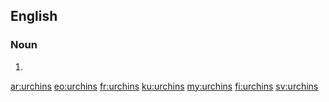 ==English==

===Noun===
{{head|en|noun plural form}}

# {{plural of|urchin|lang=en}}

[[ar:urchins]]
[[eo:urchins]]
[[fr:urchins]]
[[ku:urchins]]
[[my:urchins]]
[[fi:urchins]]
[[sv:urchins]]